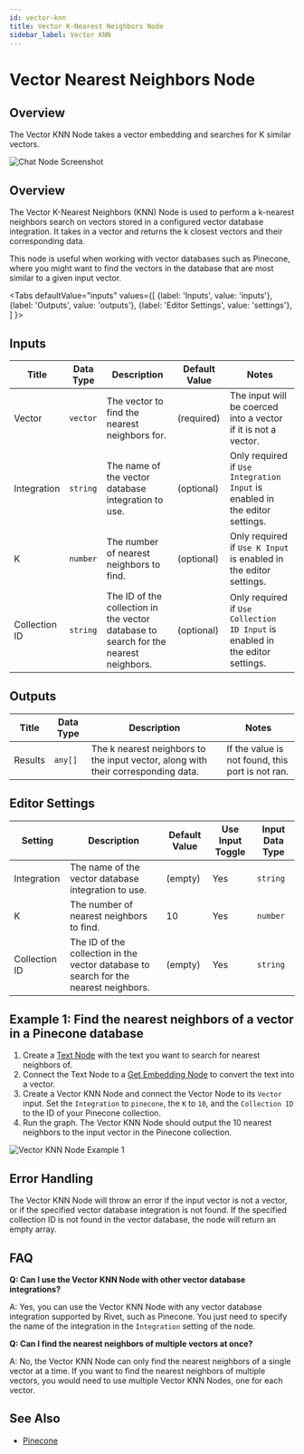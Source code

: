```yaml
---
id: vector-knn
title: Vector K-Nearest Neighbors Node
sidebar_label: Vector KNN
---
```


# Vector Nearest Neighbors Node


## Overview

The Vector KNN Node takes a vector embedding and searches for K similar vectors.

![Chat Node Screenshot](./assets/vector-knn-node.png)

## Overview

The Vector K-Nearest Neighbors (KNN) Node is used to perform a k-nearest neighbors search on vectors stored in a configured vector database integration. It takes in a vector and returns the k closest vectors and their corresponding data.

This node is useful when working with vector databases such as Pinecone, where you might want to find the vectors in the database that are most similar to a given input vector.

<Tabs
  defaultValue="inputs"
  values={[
    {label: 'Inputs', value: 'inputs'},
    {label: 'Outputs', value: 'outputs'},
    {label: 'Editor Settings', value: 'settings'},
  ]
}>

<TabItem value="inputs">

## Inputs

| Title         | Data Type | Description                                                                          | Default Value | Notes                                                                         |
| ------------- | --------- | ------------------------------------------------------------------------------------ | ------------- | ----------------------------------------------------------------------------- |
| Vector        | `vector`  | The vector to find the nearest neighbors for.                                        | (required)    | The input will be coerced into a vector if it is not a vector.                |
| Integration   | `string`  | The name of the vector database integration to use.                                  | (optional)    | Only required if `Use Integration Input` is enabled in the editor settings.   |
| K             | `number`  | The number of nearest neighbors to find.                                             | (optional)    | Only required if `Use K Input` is enabled in the editor settings.             |
| Collection ID | `string`  | The ID of the collection in the vector database to search for the nearest neighbors. | (optional)    | Only required if `Use Collection ID Input` is enabled in the editor settings. |

</TabItem>

<TabItem value="outputs">

## Outputs

| Title   | Data Type | Description                                                                       | Notes                                            |
| ------- | --------- | --------------------------------------------------------------------------------- | ------------------------------------------------ |
| Results | `any[]`   | The k nearest neighbors to the input vector, along with their corresponding data. | If the value is not found, this port is not ran. |

</TabItem>

<TabItem value="settings">

## Editor Settings

| Setting       | Description                                                                          | Default Value | Use Input Toggle | Input Data Type |
| ------------- | ------------------------------------------------------------------------------------ | ------------- | ---------------- | --------------- |
| Integration   | The name of the vector database integration to use.                                  | (empty)       | Yes              | `string`        |
| K             | The number of nearest neighbors to find.                                             | 10            | Yes              | `number`        |
| Collection ID | The ID of the collection in the vector database to search for the nearest neighbors. | (empty)       | Yes              | `string`        |

</TabItem>

</Tabs>

## Example 1: Find the nearest neighbors of a vector in a Pinecone database

1. Create a [Text Node](./text.mdx) with the text you want to search for nearest neighbors of.
2. Connect the Text Node to a [Get Embedding Node](./get-embedding) to convert the text into a vector.
3. Create a Vector KNN Node and connect the Vector Node to its `Vector` input. Set the `Integration` to `pinecone`, the `K` to `10`, and the `Collection ID` to the ID of your Pinecone collection.
4. Run the graph. The Vector KNN Node should output the 10 nearest neighbors to the input vector in the Pinecone collection.

![Vector KNN Node Example 1](./assets/vector-knn-node-example-01.png)

## Error Handling

The Vector KNN Node will throw an error if the input vector is not a vector, or if the specified vector database integration is not found. If the specified collection ID is not found in the vector database, the node will return an empty array.

## FAQ

**Q: Can I use the Vector KNN Node with other vector database integrations?**

A: Yes, you can use the Vector KNN Node with any vector database integration supported by Rivet, such as Pinecone. You just need to specify the name of the integration in the `Integration` setting of the node.

**Q: Can I find the nearest neighbors of multiple vectors at once?**

A: No, the Vector KNN Node can only find the nearest neighbors of a single vector at a time. If you want to find the nearest neighbors of multiple vectors, you would need to use multiple Vector KNN Nodes, one for each vector.

## See Also

- [Pinecone](../user-guide/plugins/built-in/pinecone.md)
